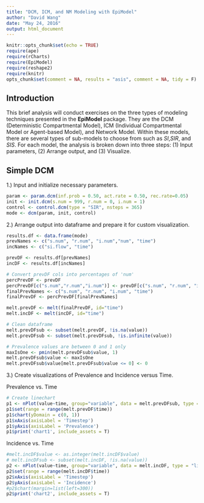 ```yaml
---
title: "DCM, ICM, and NM Modeling with EpiModel"
author: "David Wang"
date: "May 24, 2016"
output: html_document
---
```


```r
knitr::opts_chunk$set(echo = TRUE)
require(ape)
require(rCharts)
require(EpiModel)
require(reshape2)
require(knitr)
opts_chunk$set(comment = NA, results = "asis", comment = NA, tidy = F)
```

## Introduction

This brief analysis will conduct exercises on the three types of modeling techniques presented in the **EpiModel** package. They are the DCM (Deterministic Compartmental Model), ICM (Individual Compartmental Model or Agent-based Model), and Network Model. Within these models, there are several types of sub-models to choose from such as *SI*,*SIR*, and *SIS*. For each model, the analysis is broken down into three steps: (1) Input parameters, (2) Arrange output, and (3) Visualize.

## Simple DCM
1.) Input and initialize necessary parameters.
```r
param <- param.dcm(inf.prob = 0.50, act.rate = 0.50, rec.rate=0.05)
init <- init.dcm(s.num = 999, r.num = 0, i.num = 1)
control <- control.dcm(type = "SIR", nsteps = 365)
mode <- dcm(param, init, control)
```

2.) Arrange output into dataframe and prepare it for custom visualization. 
```r

results.df <- data.frame(mode)
prevNames <- c("s.num", "r.num", "i.num","num", "time")
incNames <- c("si.flow", "time")

prevDF <- results.df[prevNames]
incDF <- results.df[incNames]

# Convert prevDF cols into percentages of 'num'
percPrevDF <- prevDF
percPrevDF[c("s.num","r.num","i.num")] <- prevDF[c("s.num", "r.num", "i.num")] / prevDF$num
finalPrevNames <- c("s.num", "r.num", "i.num", "time")
finalPrevDF <- percPrevDF[finalPrevNames]

melt.prevDF <- melt(finalPrevDF, id="time")
melt.incDF <- melt(incDF, id="time")

# Clean dataframe
melt.prevDFsub <- subset(melt.prevDF, !is.na(value))
melt.prevDFsub <- subset(melt.prevDFsub, !is.infinite(value))

# Prevalence values are between 0 and 1 only
maxIsOne <- pmin(melt.prevDFsub$value, 1)
melt.prevDFsub$value <- maxIsOne
melt.prevDFsub$value[melt.prevDFsub$value <= 0] <- 0

```

3.) Create visualizations of Prevalence and Incidence versus Time.

Prevalence vs. Time
```r
# Create linechart
p1 <- nPlot(value~time, group="variable", data = melt.prevDFsub, type = "lineChart")
p1$set(range = range(melt.prevDF$time))
p1$chart(yDomain = c(0, 1))
p1$xAxis(axisLabel = 'Timestep')
p1$yAxis(axisLabel = 'Prevalence')
p1$print('chart1', include_assets = T)

```
Incidence vs. Time
```r
#melt.incDF$value <- as.integer(melt.incDF$value)
# melt.incDFsub <- subset(melt.incDF, !is.na(value))
p2 <- nPlot(value~time, group="variable", data = melt.incDF, type = "lineChart")
p2$set(range = range(melt.incDF$time))
p2$xAxis(axisLabel = 'Timestep')
p2$yAxis(axisLabel = 'Incidence')
#p2$chart(margin=list(left=300))
p2$print('chart2', include_assets = T)

```

